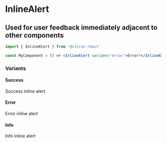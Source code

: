 
<Meta title="Alerts|InlineAlert" component={InlineAlert} />

# InlineAlert

## Used for user feedback immediately adjacent to other components

```jsx
import { InlineAlert } from '@citrus-react'

const MyComponent = () => <InlineAlert variant="error">Error!</InlineAlert>
```

<Props of={InlineAlert} />

### Variants

#### Success

<Preview>
  <Story name="success variant">
    <InlineAlert variant="success">Success inline alert</InlineAlert>
  </Story>
</Preview>

#### Error

<Preview>
  <Story name="error variant">
    <InlineAlert variant="error">Error inline alert</InlineAlert>
  </Story>
</Preview>

#### Info

<Preview>
  <Story name="info variant">
    <InlineAlert variant="info">Info inline alert</InlineAlert>
  </Story>
</Preview>
